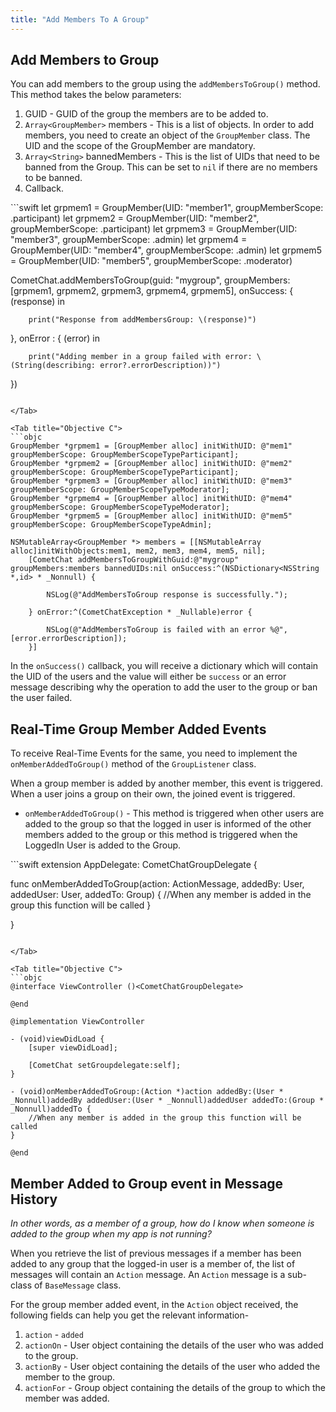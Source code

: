 ```yaml
---
title: "Add Members To A Group"
---
```




## Add Members to Group

You can add members to the group using the `addMembersToGroup()` method. This method takes the below parameters:

1. GUID - GUID of the group the members are to be added to.
2. `Array<GroupMember>` members - This is a list of objects. In order to add members, you need to create an object of the `GroupMember` class. The UID and the scope of the GroupMember are mandatory.
3. `Array<String>` bannedMembers - This is the list of UIDs that need to be banned from the Group. This can be set to `nil` if there are no members to be banned.
4. Callback.

<Tabs>
<Tab title="Swift">
```swift
let grpmem1 = GroupMember(UID: "member1", groupMemberScope: .participant)
 let grpmem2 = GroupMember(UID: "member2", groupMemberScope: .participant)
 let grpmem3 = GroupMember(UID: "member3", groupMemberScope: .admin)
 let grpmem4 = GroupMember(UID: "member4", groupMemberScope: .admin)
 let grpmem5 = GroupMember(UID: "member5", groupMemberScope: .moderator)
 
CometChat.addMembersToGroup(guid: "mygroup", groupMembers: [grpmem1, grpmem2, grpmem3, grpmem4, grpmem5], onSuccess: { (response) in

		print("Response from addMembersGroup: \(response)")
    
}, onError : { (error) in

		print("Adding member in a group failed with error: \(String(describing: error?.errorDescription))")
    
})
```

</Tab>

<Tab title="Objective C">
```objc
GroupMember *grpmem1 = [GroupMember alloc] initWithUID: @"mem1" groupMemberScope: GroupMemberScopeTypeParticipant];
GroupMember *grpmem2 = [GroupMember alloc] initWithUID: @"mem2" groupMemberScope: GroupMemberScopeTypeParticipant];
GroupMember *grpmem3 = [GroupMember alloc] initWithUID: @"mem3" groupMemberScope: GroupMemberScopeTypeModerator];
GroupMember *grpmem4 = [GroupMember alloc] initWithUID: @"mem4" groupMemberScope: GroupMemberScopeTypeModerator];
GroupMember *grpmem5 = [GroupMember alloc] initWithUID: @"mem5" groupMemberScope: GroupMemberScopeTypeAdmin];

NSMutableArray<GroupMember *> members = [[NSMutableArray alloc]initWithObjects:mem1, mem2, mem3, mem4, mem5, nil];
    [CometChat addMembersToGroupWithGuid:@"mygroup" groupMembers:members bannedUIDs:nil onSuccess:^(NSDictionary<NSString *,id> * _Nonnull) {
      
        NSLog(@"AddMembersToGroup response is successfully.");
      
    } onError:^(CometChatException * _Nullable)error {
        
        NSLog(@"AddMembersToGroup is failed with an error %@", [error.errorDescription]);
    }]
```

</Tab>

</Tabs>

In the `onSuccess()` callback, you will receive a dictionary which will contain the UID of the users and the value will either be `success` or an error message describing why the operation to add the user to the group or ban the user failed.

## Real-Time Group Member Added Events

To receive Real-Time Events for the same, you need to implement the `onMemberAddedToGroup()` method of the `GroupListener` class.

<Note>

When a group member is added by another member, this event is triggered. When a user joins a group on their own, the joined event is triggered.

</Note>

* `onMemberAddedToGroup()` - This method is triggered when other users are added to the group so that the logged in user is informed of the other members added to the group or this method is triggered when the LoggedIn User is added to the Group.

<Tabs>
<Tab title="Swift">
```swift
extension AppDelegate: CometChatGroupDelegate {
    
  func onMemberAddedToGroup(action: ActionMessage, addedBy: User, addedUser: User, addedTo: Group) {
      //When any member is added in the group this function will be called
  }

}
```

</Tab>

<Tab title="Objective C">
```objc
@interface ViewController ()<CometChatGroupDelegate>

@end

@implementation ViewController

- (void)viewDidLoad {
    [super viewDidLoad];
    
    [CometChat setGroupdelegate:self];    
}

- (void)onMemberAddedToGroup:(Action *)action addedBy:(User * _Nonnull)addedBy addedUser:(User * _Nonnull)addedUser addedTo:(Group * _Nonnull)addedTo {
    //When any member is added in the group this function will be called 
}

@end
```

</Tab>

</Tabs>

## Member Added to Group event in Message History

*In other words, as a member of a group, how do I know when someone is added to the group when my app is not running?*

When you retrieve the list of previous messages if a member has been added to any group that the logged-in user is a member of, the list of messages will contain an `Action` message. An `Action` message is a sub-class of `BaseMessage` class.

For the group member added event, in the `Action` object received, the following fields can help you get the relevant information-

1. `action` - `added`
2. `actionOn` - User object containing the details of the user who was added to the group.
3. `actionBy` - User object containing the details of the user who added the member to the group.
4. `actionFor` - Group object containing the details of the group to which the member was added.
